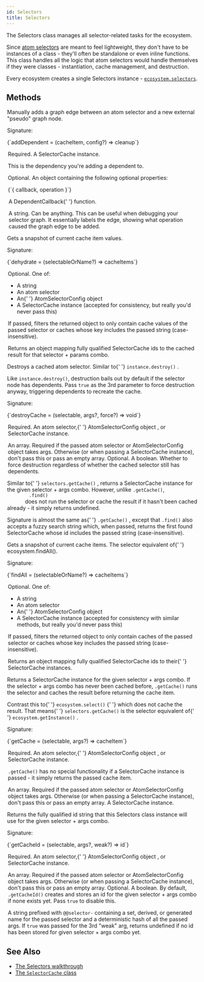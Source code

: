 ```yaml
---
id: Selectors
title: Selectors
---
```



The Selectors class manages all selector-related tasks for the ecosystem.

Since [atom selectors](../types/AtomSelector) are meant to feel lightweight, they don't have to be instances of a class - they'll often be standalone or even inline functions. This class handles all the logic that atom selectors would handle themselves if they were classes - instantiation, cache management, and destruction.

Every ecosystem creates a single Selectors instance - [`ecosystem.selectors`](Ecosystem#selectors).

## Methods

<Legend>
  <Item name="addDependent">
    <p>
      Manually adds a graph edge between an atom selector and a new external
      "pseudo" graph node.
    </p>
    <p>Signature:</p>
    <Ts>{`addDependent = (cacheItem, config?) => cleanup`}</Ts>
    <Legend>
      <Item name="cacheItem">
        <p>
          Required. A <Link to="SelectorCache">SelectorCache</Link> instance.
        </p>
        <p>This is the dependency you're adding a dependent to.</p>
      </Item>
      <Item name="config">
        <p>Optional. An object containing the following optional properties:</p>
        <Ts>{`{ callback, operation }`}</Ts>
        <Legend>
          <Item name="callback">
            <p>
              A <Link to="../types/DependentCallback">DependentCallback</Link>{' '}
              function.
            </p>
          </Item>
          <Item name="operation">
            <p>
              A string. Can be anything. This can be useful when debugging your
              selector graph. It essentially labels the edge, showing what
              operation caused the graph edge to be added.
            </p>
          </Item>
        </Legend>
      </Item>
    </Legend>
  </Item>
  <Item name="dehydrate">
    <p>Gets a snapshot of current cache item values.</p>
    <p>Signature:</p>
    <Ts>{`dehydrate = (selectableOrName?) => cacheItems`}</Ts>
    <Legend>
      <Item name="selectableOrName">
        <p>Optional. One of:</p>
        <ul>
          <li>A string</li>
          <li>
            An <Link to="../types/AtomSelector">atom selector</Link>
          </li>
          <li>
            An{' '}
            <Link to="../types/AtomSelectorConfig">
              AtomSelectorConfig object
            </Link>
          </li>
          <li>
            A <Link to="SelectorCache">SelectorCache instance</Link> (accepted
            for consistency, but really you'd never pass this)
          </li>
        </ul>
        <p>
          If passed, filters the returned object to only contain cache values of
          the passed selector or caches whose key includes the passed string
          (case-insensitive).
        </p>
      </Item>
      <Item name="Returns">
        Returns an object mapping fully qualified SelectorCache ids to the
        cached result for that selector + params combo.
      </Item>
    </Legend>
  </Item>
  <Item name="destroyCache">
    <p>
      Destroys a cached atom selector. Similar to{' '}
      <Link to="AtomInstance#destroy">
        <code>instance.destroy()</code>
      </Link>
      .
    </p>
    <p>
      Like <code>instance.destroy()</code>, destruction bails out by default if
      the selector node has dependents. Pass <code>true</code> as the 3rd
      parameter to force destruction anyway, triggering dependents to recreate
      the cache.
    </p>
    <p>Signature:</p>
    <Ts>{`destroyCache = (selectable, args?, force?) => void`}</Ts>
    <Legend>
      <Item name="selectable">
        <p>
          Required. An <Link to="../types/AtomSelector">atom selector</Link>,{' '}
          <Link to="../types/AtomSelectorConfig">
            AtomSelectorConfig object
          </Link>
          , or <Link to="SelectorCache">SelectorCache instance</Link>.
        </p>
      </Item>
      <Item name="args">
        An array. Required if the passed atom selector or AtomSelectorConfig
        object takes args. Otherwise (or when passing a SelectorCache instance),
        don't pass this or pass an empty array.
      </Item>
      <Item name="force">
        Optional. A boolean. Whether to force destruction regardless of whether
        the cached selector still has dependents.
      </Item>
    </Legend>
  </Item>
  <Item name="find">
    <p>
      Similar to{' '}
      <Link to="#getcache">
        <code>selectors.getCache()</code>
      </Link>
      , returns a <Link to="SelectorCache">SelectorCache</Link> instance for the
      given selector + args combo. However, unlike <code>.getCache()</code>, <code>
        .find()
      </code> does not run the selector or cache the result if it hasn't been cached
      already - it simply returns undefined.
    </p>
    <p>
      Signature is almost the same as{' '}
      <Link to="#getcache">
        <code>.getCache()</code>
      </Link>
      , except that <code>.find()</code> also accepts a fuzzy search string which,
      when passed, returns the first found SelectorCache whose id includes the passed
      string (case-insensitive).
    </p>
  </Item>
  <Item name="findAll">
    <p>
      Gets a snapshot of current cache items. The selector equivalent of{' '}
      <Link to="Ecosystem#findall">ecosystem.findAll()</Link>.
    </p>
    <p>Signature:</p>
    <Ts>{`findAll = (selectableOrName?) => cacheItems`}</Ts>
    <Legend>
      <Item name="selectableOrName">
        <p>Optional. One of:</p>
        <ul>
          <li>A string</li>
          <li>
            An <Link to="../types/AtomSelector">atom selector</Link>
          </li>
          <li>
            An{' '}
            <Link to="../types/AtomSelectorConfig">
              AtomSelectorConfig object
            </Link>
          </li>
          <li>
            A <Link to="SelectorCache">SelectorCache instance</Link> (accepted
            for consistency with similar methods, but really you'd never pass
            this)
          </li>
        </ul>
        <p>
          If passed, filters the returned object to only contain caches of the
          passed selector or caches whose key includes the passed string
          (case-insensitive).
        </p>
      </Item>
      <Item name="Returns">
        Returns an object mapping fully qualified SelectorCache ids to their{' '}
        <Link to="SelectorCache">SelectorCache</Link> instances.
      </Item>
    </Legend>
  </Item>
  <Item name="getCache">
    <p>
      Returns a <Link to="SelectorCache">SelectorCache</Link> instance for the
      given selector + args combo. If the selector + args combo has never been
      cached before, <code>.getCache()</code> runs the selector and caches the
      result before returning the cache item.
    </p>
    <p>
      Contrast this to{' '}
      <Link to="Ecosystem#select">
        <code>ecosystem.select()</code>
      </Link>{' '}
      which does not cache the result. That means{' '}
      <code>selectors.getCache()</code> is the selector equivalent of{' '}
      <Link to="Ecosystem#getinstance">
        <code>ecosystem.getInstance()</code>
      </Link>
      .
    </p>
    <p>Signature:</p>
    <Ts>{`getCache = (selectable, args?) => cacheItem`}</Ts>
    <Legend>
      <Item name="selectable">
        <p>
          Required. An <Link to="../types/AtomSelector">atom selector</Link>,{' '}
          <Link to="../types/AtomSelectorConfig">
            AtomSelectorConfig object
          </Link>
          , or <Link to="SelectorCache">SelectorCache instance</Link>.
        </p>
        <p>
          <code>.getCache()</code> has no special functionality if a
          SelectorCache instance is passed - it simply returns the passed cache
          item.
        </p>
      </Item>
      <Item name="args">
        An array. Required if the passed atom selector or AtomSelectorConfig
        object takes args. Otherwise (or when passing a SelectorCache instance),
        don't pass this or pass an empty array.
      </Item>
      <Item name="Returns">
        A <Link to="SelectorCache">SelectorCache</Link> instance.
      </Item>
    </Legend>
  </Item>
  <Item name="getCacheId">
    <p>
      Returns the fully qualified id string that this Selectors class instance
      will use for the given selector + args combo.
    </p>
    <p>Signature:</p>
    <Ts>{`getCacheId = (selectable, args?, weak?) => id`}</Ts>
    <Legend>
      <Item name="selectable">
        <p>
          Required. An <Link to="../types/AtomSelector">atom selector</Link>,{' '}
          <Link to="../types/AtomSelectorConfig">
            AtomSelectorConfig object
          </Link>
          , or <Link to="SelectorCache">SelectorCache instance</Link>.
        </p>
      </Item>
      <Item name="args">
        An array. Required if the passed atom selector or AtomSelectorConfig
        object takes args. Otherwise (or when passing a SelectorCache instance),
        don't pass this or pass an empty array.
      </Item>
      <Item name="weak">
        Optional. A boolean. By default, <code>.getCacheId()</code> creates and
        stores an id for the given selector + args combo if none exists yet.
        Pass <code>true</code> to disable this.
      </Item>
      <Item name="Returns">
        <p>
          A string prefixed with <code>@@selector-</code> containing a set,
          derived, or generated name for the passed selector and a deterministic
          hash of all the passed args. If <code>true</code> was passed for the
          3rd "weak" arg, returns undefined if no id has been stored for given
          selector + args combo yet.
        </p>
      </Item>
    </Legend>
  </Item>
</Legend>

## See Also

- [The Selectors walkthrough](../../walkthrough/selectors)
- [The `SelectorCache` class](SelectorCache)
